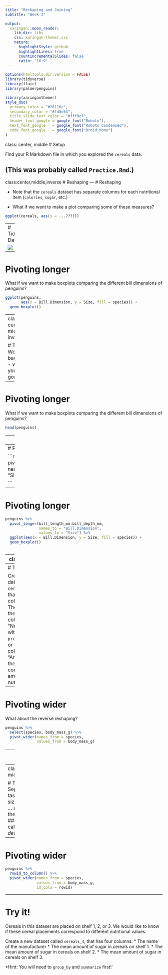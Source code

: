 ```yaml
---
title: "Reshaping and Joining"
subtitle: "Week 3"

output:
  xaringan::moon_reader:
    lib_dir: libs
    css: xaringan-themer.css
    nature:
      highlightStyle: github
      highlightLines: true
      countIncrementalSlides: false
      ratio: '16:9'
---
```


```r
options(htmltools.dir.version = FALSE)
library(tidyverse)
library(flair)
library(palmerpenguins)
```

```r
library(xaringanthemer)
style_duo(
  primary_color = "#26116c",
  secondary_color = "#fd5e53",
  title_slide_text_color = "#fff8e7",
  header_font_google = google_font("Roboto"),
  text_font_google   = google_font("Roboto Condensed"),
  code_font_google   = google_font("Droid Mono")
)
```

class: center, middle
# Setup

Find your R Markdown file in which you explored the `cereals` data.

(This was probably called `Practice.Rmd`.)
---
class:center,middle,inverse
# Reshaping
---
# Reshaping

* Note that the `cereals` dataset has separate columns for each nutritional item (`calories`, `sugar`, etc.)

* What if we want to make a plot comparing some of these measures?

```r
ggplot(cereals, aes(x = ...????))

```
---
# Tidy Data

![](https://d33wubrfki0l68.cloudfront.net/6f1ddb544fc5c69a2478e444ab8112fb0eea23f8/91adc/images/tidy-1.png)
---

# Pivoting longer

What if we want to make boxplots comparing the different bill dimensions of penguins?


```r
ggplot(penguins, 
       aes(x = Bill.Dimension, y = Size, fill = species)) +
  geom_boxplot()

```

---
class: center, middle, inverse

# Tip 1:
## Work backwards - what is your end goal?

---

# Pivoting longer

What if we want to make boxplots comparing the different bill dimensions of penguins?


```r
head(penguins)
```

---
class: center, middle, inverse

# Tip 2:
## Draw a picture

---
# Pivoting longer

```r

penguins %>%
  pivot_longer(bill_length_mm:bill_depth_mm, 
               names_to = "Bill.Dimension", 
               values_to = "Size")

```

---
# Pivoting longer

```r

penguins %>%
  pivot_longer(bill_length_mm:bill_depth_mm, 
               names_to = "Bill.Dimension", 
               values_to = "Size") %>%
  ggplot(aes(x = Bill.Dimension, y = Size, fill = species)) +
  geom_boxplot()
  

```


---
class: middle

# Alert:
## `pivot_longer()` is a new function name!
## It used to be called `gather()`
## `gather()` will still work, but I suggest you run `install.packages("tidyr")`

---
# Try it!

Create a new dataset called `cereals_3`, that has three columns:
* The name of the cereal
* A column called "Nutrient" with values `protein`, `fat`, or `fiber`.
* A column called "Amount" with the corresponding amount of the nutrient.

---
# Pivoting wider

What about the reverse reshaping?

```r
penguins %>%
  select(species, body_mass_g) %>%
  pivot_wider(names_from = species, 
              values_from = body_mass_g)

```

---
# Pivoting wider

Need row IDs to pivot wide!

```r
penguins %>%
  rowid_to_column() 
```

---
class: center, middle, inverse

# Tip 3:
## Separate your task into bite-size steps
### ... and write them down!
### (This is called *decomposition*.)

---
# Pivoting wider

```r
penguins %>%
  rowid_to_column() %>%
  pivot_wider(names_from = species, 
              values_from = body_mass_g,
              id_cols = rowid)

```
---
# Try it!

Cereals in this dataset are placed on shelf 1, 2, or 3.  We would like to know if these cereal placements correspond to different nutritional values.

Create a new dataset called `cereals_4`, that has four columns:
* The name of the manufacturer
* The mean amount of sugar in cereals on shelf 1.
* The mean amount of sugar in cereals on shelf 2.
* The mean amount of sugar in cereals on shelf 3.

*Hint: You will need to `group_by` and `summarize` first!`


